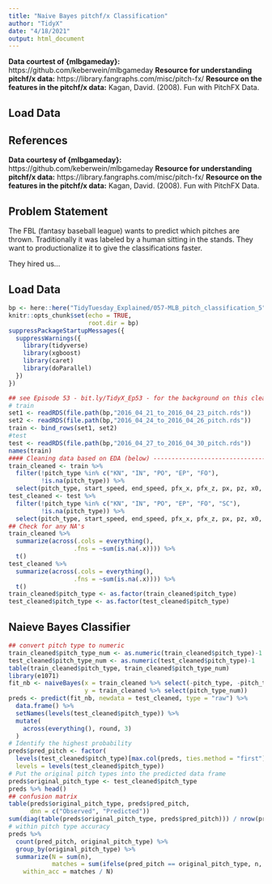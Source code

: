 ```yaml
---
title: "Naive Bayes pitchf/x Classification"
author: "TidyX"
date: "4/18/2021"
output: html_document
---
```


**Data courtest of {mlbgameday}:** https://github.com/keberwein/mlbgameday
**Resource for understanding pitchf/x data:** https://library.fangraphs.com/misc/pitch-fx/
**Resource on the features in the pitchf/x data:** Kagan, David. (2008). Fun with PitchFX Data. 


## Load Data

## References

**Data courtesy of {mlbgameday}:** https://github.com/keberwein/mlbgameday
**Resource for understanding pitchf/x data:** https://library.fangraphs.com/misc/pitch-fx/
**Resource on the features in the pitchf/x data:** Kagan, David. (2008). Fun with PitchFX Data. 

## Problem Statement

The FBL (fantasy baseball league) wants to predict which pitches are thrown. 
Traditionally it was labeled by a human sitting in the stands.
They want to productionalize it to give the classifications faster. 

They hired us...

## Load Data

```r
bp <- here::here("TidyTuesday_Explained/057-MLB_pitch_classification_5")
knitr::opts_chunk$set(echo = TRUE,
                      root.dir = bp)
suppressPackageStartupMessages({
  suppressWarnings({
    library(tidyverse)
    library(xgboost)
    library(caret)
    library(doParallel)
  })
})
```

```r
## see Episode 53 - bit.ly/TidyX_Ep53 - for the background on this cleanup
# train
set1 <- readRDS(file.path(bp,"2016_04_21_to_2016_04_23_pitch.rds"))
set2 <- readRDS(file.path(bp,"2016_04_24_to_2016_04_26_pitch.rds"))
train <- bind_rows(set1, set2)
#test
test <- readRDS(file.path(bp,"2016_04_27_to_2016_04_30_pitch.rds"))
names(train)
#### Cleaning data based on EDA (below) ----------------------------------------------
train_cleaned <- train %>%
  filter(!pitch_type %in% c("KN", "IN", "PO", "EP", "FO"),
         !is.na(pitch_type)) %>%
  select(pitch_type, start_speed, end_speed, pfx_x, pfx_z, px, pz, x0, z0, vx0, vz0)
test_cleaned <- test %>%
  filter(!pitch_type %in% c("KN", "IN", "PO", "EP", "FO", "SC"),
         !is.na(pitch_type)) %>%
  select(pitch_type, start_speed, end_speed, pfx_x, pfx_z, px, pz, x0, z0, vx0, vz0)
## Check for any NA's
train_cleaned %>%
  summarize(across(.cols = everything(),
                  .fns = ~sum(is.na(.x)))) %>%
  t()
test_cleaned %>%
  summarize(across(.cols = everything(),
                  .fns = ~sum(is.na(.x)))) %>%
  t()
train_cleaned$pitch_type <- as.factor(train_cleaned$pitch_type)
test_cleaned$pitch_type <- as.factor(test_cleaned$pitch_type)
```


## Naieve Bayes Classifier

```r
## convert pitch type to numeric
train_cleaned$pitch_type_num <- as.numeric(train_cleaned$pitch_type)-1
test_cleaned$pitch_type_num <- as.numeric(test_cleaned$pitch_type)-1
table(train_cleaned$pitch_type, train_cleaned$pitch_type_num)
library(e1071)
fit_nb <- naiveBayes(x = train_cleaned %>% select(-pitch_type, -pitch_type_num),
                     y = train_cleaned %>% select(pitch_type_num))
preds <- predict(fit_nb, newdata = test_cleaned, type = "raw") %>% 
  data.frame() %>% 
  setNames(levels(test_cleaned$pitch_type)) %>% 
  mutate(
    across(everything(), round, 3)
  )
# Identify the highest probability
preds$pred_pitch <- factor(
  levels(test_cleaned$pitch_type)[max.col(preds, ties.method = "first")],
  levels = levels(test_cleaned$pitch_type))
# Put the original pitch types into the predicted data frame
preds$original_pitch_type <- test_cleaned$pitch_type
preds %>% head()
## confusion matrix
table(preds$original_pitch_type, preds$pred_pitch,
      dnn = c("Observed", "Predicted"))
sum(diag(table(preds$original_pitch_type, preds$pred_pitch))) / nrow(preds)
# within pitch type accuracy
preds %>%
  count(pred_pitch, original_pitch_type) %>%
  group_by(original_pitch_type) %>%
  summarize(N = sum(n),
            matches = sum(ifelse(pred_pitch == original_pitch_type, n, 0)),
    within_acc = matches / N)
```
